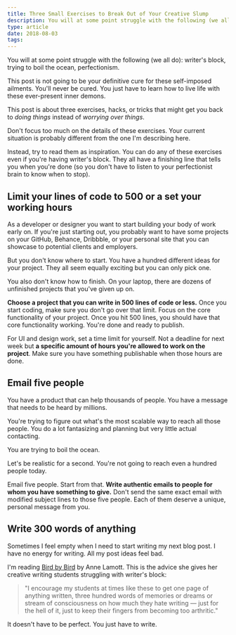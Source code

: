 ```yaml
---
title: Three Small Exercises to Break Out of Your Creative Slump
description: You will at some point struggle with the following (we all do)- —writer's block, trying to boil the ocean, perfectionism
type: article
date: 2018-08-03
tags:
---
```


You will at some point struggle with the following (we all do): writer's block, trying to boil the ocean, perfectionism.

This post is not going to be your definitive cure for these self-imposed ailments. You'll never be cured. You just have to learn how to live life with these ever-present inner demons.

This post is about three exercises, hacks, or tricks that might get you back to _doing things_ instead of _worrying over things_.

Don't focus too much on the details of these exercises. Your current situation is probably different from the one I'm describing here.

Instead, try to read them as inspiration. You can do any of these exercises even if you're having writer's block. They all have a finishing line that tells you when you're done (so you don't have to listen to your perfectionist brain to know when to stop).

## Limit your lines of code to 500 or a set your working hours

As a developer or designer you want to start building your body of work early on. If you're just starting out, you probably want to have some projects on your GitHub, Behance, Dribbble, or your personal site that you can showcase to potential clients and employers.

But you don't know where to start. You have a hundred different ideas for your project. They all seem equally exciting but you can only pick one.

You also don't know how to finish. On your laptop, there are dozens of unfinished projects that you've given up on.

**Choose a project that you can write in 500 lines of code or less.** Once you start coding, make sure you don't go over that limit. Focus on the core functionality of your project. Once you hit 500 lines, you should have that core functionality working. You're done and ready to publish.

For UI and design work, set a time limit for yourself. Not a deadline for next week but **a specific amount of hours you're allowed to work on the project**. Make sure you have something publishable when those hours are done.

## Email five people

You have a product that can help thousands of people. You have a message that needs to be heard by millions.

You're trying to figure out what's the most scalable way to reach all those people. You do a lot fantasizing and planning but very little actual contacting.

You are trying to boil the ocean.

Let's be realistic for a second. You're not going to reach even a hundred people today.

Email five people. Start from that. **Write authentic emails to people for whom you have something to give.** Don't send the same exact email with modified subject lines to those five people. Each of them deserve a unique, personal message from you.

## Write 300 words of anything

Sometimes I feel empty when I need to start writing my next blog post. I have no energy for writing. All my post ideas feel bad.

I'm reading [Bird by Bird](https://www.amazon.com/Bird-Some-Instructions-Writing-Life/dp/0385480016) by Anne Lamott. This is the advice she gives her creative writing students struggling with writer's block:

> "I encourage my students at times like these to get one page of anything written, three hundred words of memories or dreams or stream of consciousness on how much they hate writing — just for the hell of it, just to keep their fingers from becoming too arthritic."

It doesn't have to be perfect. You just have to write.
